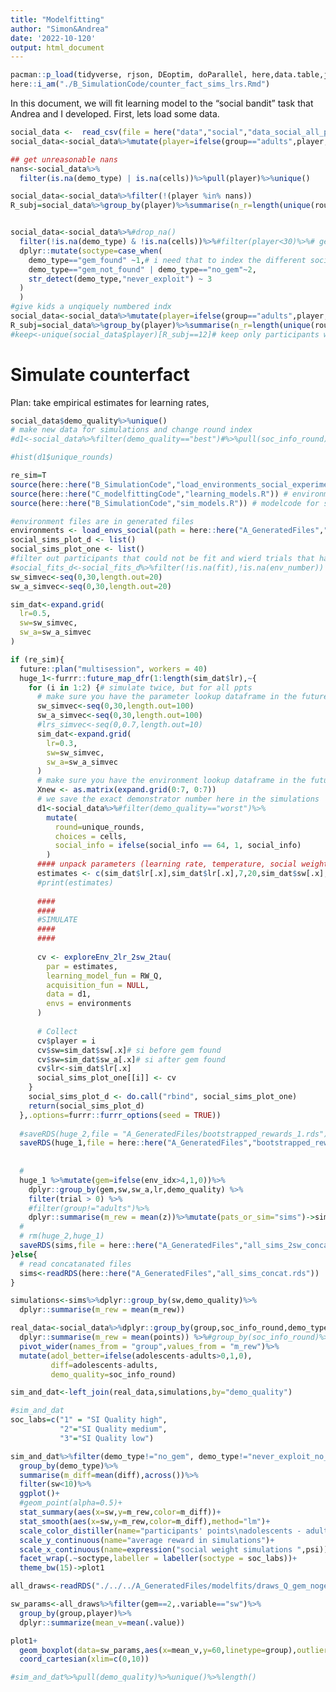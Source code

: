 ```yaml
---
title: "Modelfitting"
author: "Simon&Andrea"
date: '2022-10-120'
output: html_document
---
```


```r
pacman::p_load(tidyverse, rjson, DEoptim, doParallel, here,data.table,jsonlite,lme4,nnet,rstan,brms)
here::i_am("./B_SimulationCode/counter_fact_sims_lrs.Rmd")
```

In this document, we will fit learning model to the "social bandit" task that Andrea and I developed. 
First, lets load some data.

```r
social_data <-  read_csv(file = here("data","social","data_social_all_participants.csv"))
social_data<-social_data%>%mutate(player=ifelse(group=="adults",player,player+1000))

## get unreasonable nans
nans<-social_data%>%
  filter(is.na(demo_type) | is.na(cells))%>%pull(player)%>%unique()

social_data<-social_data%>%filter(!(player %in% nans))
R_subj=social_data%>%group_by(player)%>%summarise(n_r=length(unique(round)))%>%pull(n_r)


social_data<-social_data%>%#drop_na()
  filter(!is.na(demo_type) & !is.na(cells))%>%#filter(player<30)%>%# get a sub-sample of both adults and adolescents 
  dplyr::mutate(soctype=case_when(
    demo_type=="gem_found" ~1,# i need that to index the different social weight parameters
    demo_type=="gem_not_found" | demo_type=="no_gem"~2,
    str_detect(demo_type,"never_exploit") ~ 3
  )
  )
#give kids a unqiquely numbered indx
social_data<-social_data%>%mutate(player=ifelse(group=="adults",player,player+1000))
R_subj=social_data%>%group_by(player)%>%summarise(n_r=length(unique(round)))%>%pull(n_r)
#keep<-unique(social_data$player)[R_subj==12]# keep only participants who completed all trials


```

# Simulate counterfact

Plan: take empirical estimates for learning rates,


```r
social_data$demo_quality%>%unique()
# make new data for simulations and change round index
#d1<-social_data%>%filter(demo_quality=="best")#%>%pull(soc_info_round)%>%unique()%>%length()

#hist(d1$unique_rounds)
```

```r
re_sim=T
source(here::here("B_SimulationCode","load_environments_social_experiment.R")) # environments
source(here::here("C_modelfittingCode","learning_models.R")) # environments
source(here::here("B_SimulationCode","sim_models.R")) # modelcode for simulation

#environment files are in generated files
environments <- load_envs_social(path = here::here("A_GeneratedFiles","experiment"))
social_sims_plot_d <- list()
social_sims_plot_one <- list()
#filter out participants that could not be fit and wierd trials that have na values in environments
#social_fits_d<-social_fits_d%>%filter(!is.na(fit),!is.na(env_number))
sw_simvec<-seq(0,30,length.out=20)
sw_a_simvec<-seq(0,30,length.out=20)

sim_dat<-expand.grid(
  lr=0.5,
  sw=sw_simvec,
  sw_a=sw_a_simvec
)

if (re_sim){
  future::plan("multisession", workers = 40)
  huge_1<-furrr::future_map_dfr(1:length(sim_dat$lr),~{
    for (i in 1:2) {# simulate twice, but for all ppts
      # make sure you have the parameter lookup dataframe in the futures
      sw_simvec<-seq(0,30,length.out=100)
      sw_a_simvec<-seq(0,30,length.out=100)
      #lrs_simvec<-seq(0,0.7,length.out=10)
      sim_dat<-expand.grid(
        lr=0.3,
        sw=sw_simvec,
        sw_a=sw_a_simvec
      )
      # make sure you have the environment lookup dataframe in the futures
      Xnew <- as.matrix(expand.grid(0:7, 0:7)) 
      # we save the exact demonstrator number here in the simulations
      d1<-social_data%>%#filter(demo_quality=="worst")%>%
        mutate(
          round=unique_rounds,
          choices = cells,
          social_info = ifelse(social_info == 64, 1, social_info) 
        )
      #### unpack parameters (learning rate, temperature, social weight)
      estimates <- c(sim_dat$lr[.x],sim_dat$lr[.x],7,20,sim_dat$sw[.x],sim_dat$sw_a[.x])
      #print(estimates)
      
      ####
      ####
      #SIMULATE
      ####
      ####
      
      cv <- exploreEnv_2lr_2sw_2tau(
        par = estimates,
        learning_model_fun = RW_Q,
        acquisition_fun = NULL,
        data = d1,
        envs = environments
      )
      
      # Collect
      cv$player = i
      cv$sw=sim_dat$sw[.x]# si before gem found
      cv$sw=sim_dat$sw_a[.x]# si after gem found
      cv$lr<-sim_dat$lr[.x]
      social_sims_plot_one[[i]] <- cv
    }
    social_sims_plot_d <- do.call("rbind", social_sims_plot_one)
    return(social_sims_plot_d)
  },.options=furrr::furrr_options(seed = TRUE))
  
  #saveRDS(huge_2,file = "A_GeneratedFiles/bootstrapped_rewards_1.rds")
  saveRDS(huge_1,file = here::here("A_GeneratedFiles","bootstrapped_rewards_2sw_all.rds"))
  
  
  # 
  huge_1 %>%mutate(gem=ifelse(env_idx>4,1,0))%>%
    dplyr::group_by(gem,sw,sw_a,lr,demo_quality) %>%
    filter(trial > 0) %>%
    #filter(group!="adults")%>%
    dplyr::summarise(m_rew = mean(z))%>%mutate(pats_or_sim="sims")->sims
  # 
  # rm(huge_2,huge_1)
  saveRDS(sims,file = here::here("A_GeneratedFiles","all_sims_2sw_concat.rds"))
}else{
  # read concatanated files
  sims<-readRDS(here::here("A_GeneratedFiles","all_sims_concat.rds"))
}
```





```r

simulations<-sims%>%dplyr::group_by(sw,demo_quality)%>%
  dplyr::summarise(m_rew = mean(m_rew))

real_data<-social_data%>%dplyr::group_by(group,soc_info_round,demo_type,soctype)%>%#filter(trial>1)%>%
  dplyr::summarise(m_rew = mean(points)) %>%#group_by(soc_info_round)%>%
  pivot_wider(names_from = "group",values_from = "m_rew")%>%
  mutate(adol_better=ifelse(adolescents-adults>0,1,0),
         diff=adolescents-adults,
         demo_quality=soc_info_round)

sim_and_dat<-left_join(real_data,simulations,by="demo_quality")

#sim_and_dat
soc_labs=c("1" = "SI Quality high",
           "2"="SI Quality medium",
           "3"="SI Quality low")

sim_and_dat%>%filter(demo_type!="no_gem", demo_type!="never_exploit_no_gem")%>%select(-demo_quality)%>%
  group_by(demo_type)%>%
  summarise(m_diff=mean(diff),across())%>%
  filter(sw<10)%>%
  ggplot()+
  #geom_point(alpha=0.5)+
  stat_summary(aes(x=sw,y=m_rew,color=m_diff))+
  stat_smooth(aes(x=sw,y=m_rew,color=m_diff),method="lm")+
  scale_color_distiller(name="participants' points\nadolescents - adults",palette = "Spectral")+
  scale_y_continuous(name="average reward in simulations")+
  scale_x_continuous(name=expression("social weight simulations ",psi))+
  facet_wrap(.~soctype,labeller = labeller(soctype = soc_labs))+
  theme_bw(15)->plot1

all_draws<-readRDS("./../../A_GeneratedFiles/modelfits/draws_Q_gem_nogem.rds")

sw_params<-all_draws%>%filter(gem==2,.variable=="sw")%>%
  group_by(group,player)%>%
  dplyr::summarize(mean_v=mean(.value))

plot1+
  geom_boxplot(data=sw_params,aes(x=mean_v,y=60,linetype=group),outlier.shape = NA)+
  coord_cartesian(xlim=c(0,10))

#sim_and_dat%>%pull(demo_quality)%>%unique()%>%length()
```
